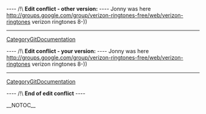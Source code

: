 
---- /!\ <b>Edit conflict - other version:</b> ----
Jonny was here http://groups.google.com/group/verizon-ringtones-free/web/verizon-ringtones verizon ringtones  8-))
----
[[CategoryGitDocumentation]]

---- /!\ <b>Edit conflict - your version:</b> ----
Jonny was here http://groups.google.com/group/verizon-ringtones-free/web/verizon-ringtones verizon ringtones  8-))
----
[[CategoryGitDocumentation]]

---- /!\ <b>End of edit conflict</b> ----

__NOTOC__